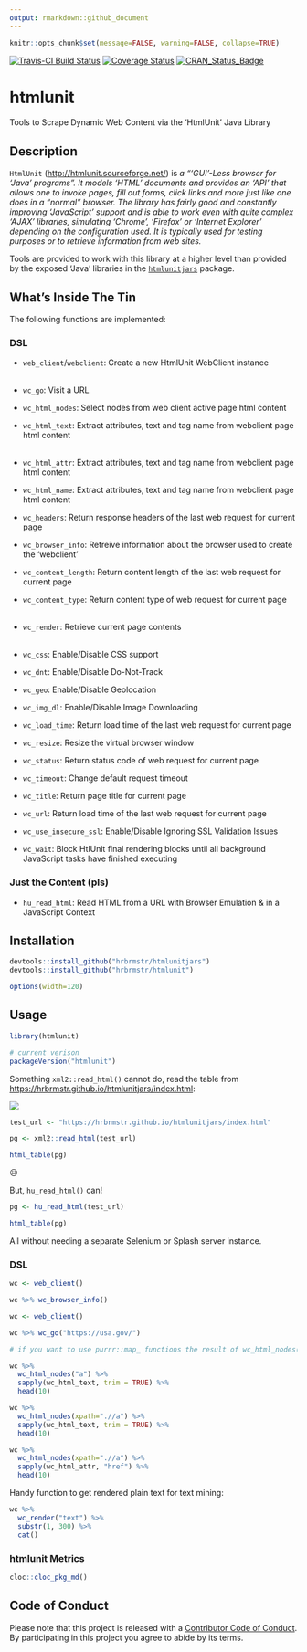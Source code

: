 ```yaml
---
output: rmarkdown::github_document
---
```

```r
knitr::opts_chunk$set(message=FALSE, warning=FALSE, collapse=TRUE)
```

[![Travis-CI Build Status](https://travis-ci.org/hrbrmstr/htmlunit.svg?branch=master)](https://travis-ci.org/hrbrmstr/htmlunit)
[![Coverage Status](https://img.shields.io/codecov/c/github/hrbrmstr/htmlunit/master.svg)](https://codecov.io/github/hrbrmstr/htmlunit?branch=master)
[![CRAN_Status_Badge](http://www.r-pkg.org/badges/version/htmlunit)](https://cran.r-project.org/package=htmlunit)

# htmlunit

Tools to Scrape Dynamic Web Content via the 'HtmlUnit' Java Library

## Description

`HtmlUnit` (<http://htmlunit.sourceforge.net/>) is _a "'GUI'-Less 
browser for 'Java' programs". It models 'HTML' documents and provides an 'API' 
that allows one to invoke pages, fill out forms, click links and more just like 
one does in a "normal" browser. The library has fairly good and constantly
improving 'JavaScript' support and is able to work even with quite complex 'AJAX' 
libraries, simulating 'Chrome', 'Firefox' or 'Internet Explorer' depending on
the configuration used. It is typically used for testing purposes or to retrieve 
information from web sites._

Tools are provided to work with this library at a higher level than provided by
the exposed 'Java' libraries in the [`htmlunitjars`](https://gitlab.com/hrbrmstr/htmlunitjars)
package.

## What's Inside The Tin

The following functions are implemented:

### DSL

- `web_client`/`webclient`:	Create a new HtmlUnit WebClient instance<br/><br/>

- `wc_go`:	Visit a URL<br/>

- `wc_html_nodes`:	Select nodes from web client active page html content
- `wc_html_text`:	Extract attributes, text and tag name from webclient page html content<br/><br/>
- `wc_html_attr`:	Extract attributes, text and tag name from webclient page html content
- `wc_html_name`:	Extract attributes, text and tag name from webclient page html content

- `wc_headers`:	Return response headers of the last web request for current page
- `wc_browser_info`:	Retreive information about the browser used to create the 'webclient'
- `wc_content_length`:	Return content length of the last web request for current page
- `wc_content_type`:	Return content type of web request for current page<br/><br/>

- `wc_render`:	Retrieve current page contents<br/><br/>

- `wc_css`:	Enable/Disable CSS support
- `wc_dnt`:	Enable/Disable Do-Not-Track
- `wc_geo`:	Enable/Disable Geolocation
- `wc_img_dl`:	Enable/Disable Image Downloading
- `wc_load_time`:	Return load time of the last web request for current page
- `wc_resize`:	Resize the virtual browser window
- `wc_status`:	Return status code of web request for current page
- `wc_timeout`:	Change default request timeout
- `wc_title`:	Return page title for current page
- `wc_url`:	Return load time of the last web request for current page
- `wc_use_insecure_ssl`:	Enable/Disable Ignoring SSL Validation Issues
- `wc_wait`:	Block HtlUnit final rendering blocks until all background JavaScript tasks have finished executing

### Just the Content (pls)

- `hu_read_html`:	Read HTML from a URL with Browser Emulation & in a JavaScript Context

## Installation

```r
devtools::install_github("hrbrmstr/htmlunitjars")
devtools::install_github("hrbrmstr/htmlunit")
```

```r
options(width=120)
```

## Usage

```r
library(htmlunit)

# current verison
packageVersion("htmlunit")

```

Something `xml2::read_html()` cannot do, read the table from <https://hrbrmstr.github.io/htmlunitjars/index.html>:

![](man/figures/test-url-table.png)

```r
test_url <- "https://hrbrmstr.github.io/htmlunitjars/index.html"

pg <- xml2::read_html(test_url)

html_table(pg)
```

☹️

But, `hu_read_html()` can!

```r
pg <- hu_read_html(test_url)

html_table(pg)
```

All without needing a separate Selenium or Splash server instance.

### DSL

```r
wc <- web_client()

wc %>% wc_browser_info()

wc <- web_client()

wc %>% wc_go("https://usa.gov/")

# if you want to use purrr::map_ functions the result of wc_html_nodes() needs to be passed to as.list()

wc %>%
  wc_html_nodes("a") %>%
  sapply(wc_html_text, trim = TRUE) %>% 
  head(10)

wc %>%
  wc_html_nodes(xpath=".//a") %>%
  sapply(wc_html_text, trim = TRUE) %>% 
  head(10)

wc %>%
  wc_html_nodes(xpath=".//a") %>%
  sapply(wc_html_attr, "href") %>% 
  head(10)
```

Handy function to get rendered plain text for text mining:

```r
wc %>% 
  wc_render("text") %>% 
  substr(1, 300) %>% 
  cat()
```

### htmlunit Metrics

```r
cloc::cloc_pkg_md()
```

## Code of Conduct

Please note that this project is released with a [Contributor Code of Conduct](CONDUCT.md). 
By participating in this project you agree to abide by its terms.

